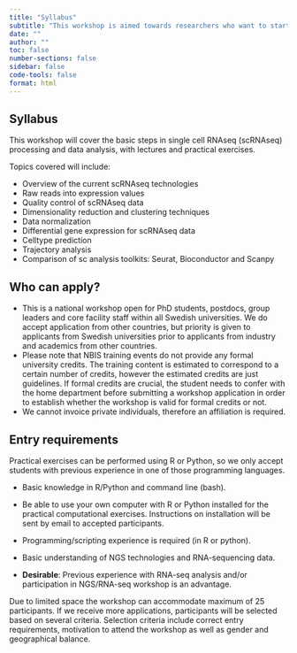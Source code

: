 ```yaml
---
title: "Syllabus"
subtitle: "This workshop is aimed towards researchers who want to start analyzing single cell rna-seq data."
date: ""
author: ""
toc: false
number-sections: false
sidebar: false
code-tools: false
format: html
---
```


::: {.panel-tabset}

## Syllabus

This workshop will cover the basic steps in single cell RNAseq (scRNAseq) processing and data analysis, with lectures and practical exercises. 

Topics covered will include:

- Overview of the current scRNAseq technologies
- Raw reads into expression values
- Quality control of scRNAseq data
- Dimensionality reduction and clustering techniques
- Data normalization
- Differential gene expression for scRNAseq data
- Celltype prediction
- Trajectory analysis
- Comparison of sc analysis toolkits: Seurat, Bioconductor and Scanpy

## Who can apply?

- This is a national workshop open for PhD students, postdocs, group leaders and core facility staff within all Swedish universities. We do accept application from other countries, but priority is given to applicants from Swedish universities prior to applicants from industry and academics from other countries.  
- Please note that NBIS training events do not provide any formal university credits. The training content is estimated to correspond to a certain number of credits, however the estimated credits are just guidelines. If formal credits are crucial, the student needs to confer with the home department before submitting a workshop application in order to establish whether the workshop is valid for formal credits or not.  
- We cannot invoice private individuals, therefore an affiliation is required.

## Entry requirements

Practical exercises can be performed using R or Python, so we only accept students with previous experience in one of those programming languages.

- Basic knowledge in R/Python and command line (bash).
- Be able to use your own computer with R or Python installed for the practical computational exercises. Instructions on installation will be sent by email to accepted participants.
- Programming/scripting experience is required (in R or python).
- Basic understanding of NGS technologies and RNA-sequencing data.

- **Desirable**: Previous experience with RNA-seq analysis and/or participation in NGS/RNA-seq workshop is an advantage.

Due to limited space the workshop can accommodate maximum of 25 participants. If we receive more applications, participants will be selected based on several criteria. Selection criteria include correct entry requirements, motivation to attend the workshop as well as gender and geographical balance.

:::
